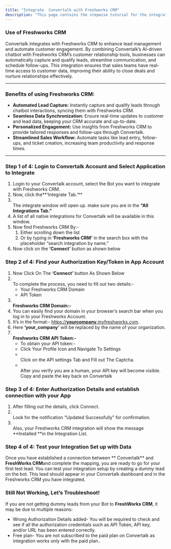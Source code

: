 ```yaml
---
title: "Integrate  Convertalk with Freshworks CRM"
description: "This page contains the stepwise tutorial for the integration with  Convertalk"
---
```


### **Use of Freshworks CRM**

 Convertalk integrates with Freshworks CRM to enhance lead management and automate customer engagement. By combining  Convertalk’s AI-driven chatbot with Freshworks CRM’s customer relationship tools, businesses can automatically capture and qualify leads, streamline communication, and schedule follow-ups. This integration ensures that sales teams have real-time access to customer data, improving their ability to close deals and nurture relationships effectively.

---

### **Benefits of using Freshworks CRM:**

- **Automated Lead Capture:** Instantly capture and qualify leads through chatbot interactions, syncing them with Freshworks CRM.
- **Seamless Data Synchronization:** Ensure real-time updates to customer and lead data, keeping your CRM accurate and up-to-date.
- **Personalized Engagement:** Use insights from Freshworks CRM to provide tailored responses and follow-ups through  Convertalk.
- **Streamlined Sales Workflow:** Automate tasks like lead entry, follow-ups, and ticket creation, increasing team productivity and response times.

---

### **Step 1 of 4: Login to  Convertalk Account and Select Application to Integrate**

1. Login to your  Convertalk account, select the Bot you want to integrate with Freshworks CRM.
2. Now, click the**‘Integrate Tab.’** 
3. \
   The integrate window will open up. make sure you are in the **“All Integrations Tab.”**
4. A list of all native integrations for  Convertalk will be available in this window.
5. Now find Freshworks CRM By:-
   1. Either scrolling down the list
   2. Or by typing in **‘Freshworks CRM’** in the search box with the placeholder “search integration by name.”
6. Now click on the **‘Connect’** button as shown below

### **Step 2 of 4: Find your Authorization Key/Token in App Account**

1. Now Click On The **‘Connect’** button As Shown Below
2. \
   To complete the process, you need to fill out two details:-
   - Your Freshworks CRM Domain
   - API Token
3. **\
   Freshworks CRM Domain:-**
4. You can easily find your domain in your browser’s search bar when you log in to your Freshworks Account.
5. It’s in the format:- [https://**yourcompany**.myfreshworks.com](https://yourcompany.myfreshworks.com).
6. Here **‘your_company’** will be replaced by the name of your organization.
7. **\
   Freshworks CRM API Token:-**
   - To obtain your API token:-
   - Click Your Profile Icon and Navigate To Settings
   - \
     Click on the API settings Tab and Fill out The Captcha.
   - \
     After you verify you are a human, your API key will become visible. Copy and paste the key back on  Convertalk

### **Step 3 of 4: Enter Authorization Details and establish connection with your App**

1. After filling out the details, click Connect.
2. \
   Look for the notification “Updated Successfully” for confirmation.
3. \
   Also, your Freshworks CRM integration will show the message **Installed **in the Integration List.

### **Step 4 of 4: Test your Integration Set up with Data**

Once you have established a connection between ** Convertalk** and **FreshWorks CRM**and complete the mapping, you are ready to go for your first test lead. You can test your integration setup by creating a dummy lead on the bot. This lead should appear in your  Convertalk dashboard and in the Freshworks CRM you have integrated.

### **Still Not Working, Let’s Troubleshoot\!**

If you are not getting dummy leads from your Bot to **FreshWorks CRM**, it may be due to multiple reasons:

- Wrong Authorization Details added- You will be required to check and see if all the authorization credentials such as API Token, API key, and/or URL has been entered correctly.
- Free plan- You are not subscribed to the paid plan on  Convertalk as integration works only with the paid plan..

 